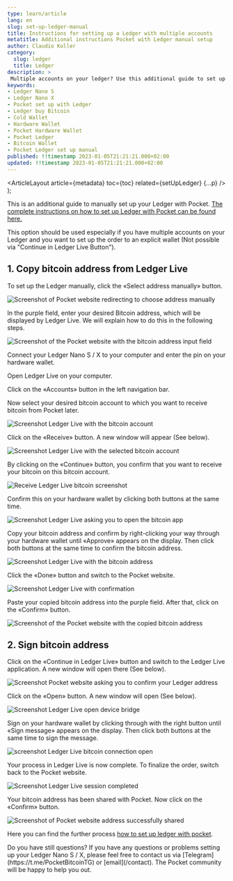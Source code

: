 ```yaml
---
type: learn/article
lang: en
slug: set-up-ledger-manual
title: Instructions for setting up a Ledger with multiple accounts
metatitle: Additional instructions Pocket with Ledger manual setup
author: Claudio Koller
category:
  slug: ledger
  title: Ledger
description: >
 Multiple accounts on your ledger? Use this additional guide to set up an order manually.
keywords:
- Ledger Nano S
- Ledger Nano X
- Pocket set up with Ledger
- Ledger buy Bitcoin
- Cold Wallet
- Hardware Wallet
- Pocket Hardware Wallet
- Pocket Ledger
- Bitcoin Wallet
- Pocket Ledger set up manual
published: !!timestamp 2023-01-05T21:21:21.000+02:00
updated: !!timestamp 2023-01-05T21:21:21.000+02:00
---
```



  <ArticleLayout
    article={metadata}
    toc={toc}
    related={setUpLedger}
    {...p}
  />
);

This is an additional guide to manually set up your Ledger with Pocket. [The complete instructions on how to set up Ledger with Pocket can be found here.](/learn/ledger/set-up-ledger)

This option should be used especially if you have multiple accounts on your Ledger and you want to set up the order to an explicit wallet (Not possible via "Continue in Ledger Live Button").

## 1. Copy bitcoin address from Ledger Live

To set up the Ledger manually, click the «Select address manually» button.

![Screenshot of Pocket website redirecting to choose address manually](https://cdn.pocketbitcoin.com/DAFWOIcK9Yk/1b91f9ef-9f97-4198-95cd-962d54fb28b3.png?width=1748&height=1240&placeholder=data:image/png;base64,iVBORw0KGgoAAAANSUhEUgAAAAQAAAADCAIAAAA7ljmRAAAACXBIWXMAAC4jAAAuIwF4pT92AAAAMklEQVQImQEnANj/AGYQepFQlJZSj4sydQDCtMnw/+32///SytMAJABfRQBlaAZ/XwBof4sSboGhS7sAAAAASUVORK5CYII=)

In the purple field, enter your desired Bitcoin address, which will be displayed by Ledger Live. We will explain how to do this in the following steps.

![Screenshot of the Pocket website with the bitcoin address input field](https://cdn.pocketbitcoin.com/DAFWOIcK9Yk/215af74c-908f-4cb5-bdce-2124c9ee8ad9.png?width=1748&height=1240&placeholder=data:image/png;base64,iVBORw0KGgoAAAANSUhEUgAAAAQAAAADCAIAAAA7ljmRAAAACXBIWXMAAC4jAAAuIwF4pT92AAAAMElEQVQImWNIZ6ib4jZlinNPt0wRw6q+3Tv3nfz2//+N49cZFBiybBhyExnq4hmyAGQfEUjb2n3zAAAAAElFTkSuQmCC)

Connect your Ledger Nano S / X to your computer and enter the pin on your hardware wallet.

Open Ledger Live on your computer.

Click on the «Accounts» button in the left navigation bar.

Now select your desired bitcoin account to which you want to receive bitcoin from Pocket later.

![Screenshot Ledger Live with the bitcoin account](https://cdn.pocketbitcoin.com/DAFWOIcK9Yk/08363093-70bb-40a6-b64a-c14a847d9c82.png?width=1748&height=1240&placeholder=data:image/png;base64,iVBORw0KGgoAAAANSUhEUgAAAAQAAAADCAIAAAA7ljmRAAAACXBIWXMAAC4jAAAuIwF4pT92AAAAMklEQVQImQEnANj/AP+j//+d//+m///K/wA7LEcAAgAAAwIyIjIA/7j//7P//7r//8X/uOUWxnIgN3gAAAAASUVORK5CYII=)

Click on the «Receive» button. A new window will appear (See below).

![Screenshot Ledger Live with the selected bitcoin account](https://cdn.pocketbitcoin.com/DAFWOIcK9Yk/fb3fe9e8-f26d-4b2a-b571-bc43d789a699.png?width=1748&height=1240&placeholder=data:image/png;base64,iVBORw0KGgoAAAANSUhEUgAAAAQAAAADCAIAAAA7ljmRAAAACXBIWXMAAC4jAAAuIwF4pT92AAAAMklEQVQImQEnANj/AP+k//+b//+g//++/wA5K0MAAwASGRkkFiQA/7f//7T//73//8b/uEoWyF3/4ScAAAAASUVORK5CYII=)

By clicking on the «Continue» button, you confirm that you want to receive your bitcoin on this bitcoin account. 

![Receive Ledger Live bitcoin screenshot](https://cdn.pocketbitcoin.com/DAFWOIcK9Yk/2d4a6e6c-5e87-422a-98f2-cc18e5701dfa.png?width=1748&height=1240&placeholder=data:image/png;base64,iVBORw0KGgoAAAANSUhEUgAAAAQAAAADCAIAAAA7ljmRAAAACXBIWXMAAC4jAAAuIwF4pT92AAAAMklEQVQImQEnANj/AO2E/mA5X1s0V/+i7gCRUasAGAAADACya6cA/5T/f0CVr2rF/9H/VtcS5V0NIYcAAAAASUVORK5CYII=)

Confirm this on your hardware wallet by clicking both buttons at the same time.

![Screenshot Ledger Live asking you to open the bitcoin app ](https://cdn.pocketbitcoin.com/DAFWOIcK9Yk/e22e3bbf-ab17-4111-bfe9-3686146222ca.png?width=1748&height=1240&placeholder=data:image/png;base64,iVBORw0KGgoAAAANSUhEUgAAAAQAAAADCAIAAAA7ljmRAAAACXBIWXMAAC4jAAAuIwF4pT92AAAAMklEQVQImQEnANj/AP+7/y4QLzceN//K/wD/nv8ABQBJW07/rP8A/7n/TBZhSBVW/7n/dv0TnPMg3VYAAAAASUVORK5CYII=)

Copy your bitcoin address and confirm by right-clicking your way through your hardware wallet until «Approve» appears on the display. Then click both buttons at the same time to confirm the bitcoin address. 

![Screenshot Ledger Live with the bitcoin address](https://cdn.pocketbitcoin.com/DAFWOIcK9Yk/44854425-7007-47f5-8f05-8a7467e1bd28.png?width=1748&height=1240&placeholder=data:image/png;base64,iVBORw0KGgoAAAANSUhEUgAAAAQAAAADCAIAAAA7ljmRAAAACXBIWXMAAC4jAAAuIwF4pT92AAAAMklEQVQImQEnANj/AP+h/zUUODEQMP/C/wD/jv8ABgACEwj/pv8A/57/XSR2lFej/7X/Za4TeXUqWAoAAAAASUVORK5CYII=)

Click the «Done» button and switch to the Pocket website.

![Screenshot Ledger Live with confirmation](https://cdn.pocketbitcoin.com/DAFWOIcK9Yk/d00a76e8-cbb1-44f0-a738-6126be8b5774.png?width=1748&height=1240&placeholder=data:image/png;base64,iVBORw0KGgoAAAANSUhEUgAAAAQAAAADCAIAAAA7ljmRAAAACXBIWXMAAC4jAAAuIwF4pT92AAAAMklEQVQImQEnANj/AP+q/0koSEooSf/W/wCuX80ADQAADgDXgMYA/7X/jVGjr3DF/87/Z6IT5/uJ8ugAAAAASUVORK5CYII=)

Paste your copied bitcoin address into the purple field. After that, click on the «Confirm» button.

![Screenshot of the Pocket website with the copied bitcoin address](https://cdn.pocketbitcoin.com/DAFWOIcK9Yk/f1250b78-eb62-431d-803f-dfba948038f1.png?width=1748&height=1240&placeholder=data:image/png;base64,iVBORw0KGgoAAAANSUhEUgAAAAQAAAADCAIAAAA7ljmRAAAACXBIWXMAAC4jAAAuIwF4pT92AAAAMklEQVQImQEnANj/AGwJf5VPlZhMj40qdgCvm7+2u8X1//7f1t8AIABlPABpYQB8YQBrbnERpjt1NpgAAAAASUVORK5CYII=)

## 2. Sign bitcoin address

Click on the «Continue in Ledger Live» button and switch to the Ledger Live application. A new window will open there (See below).

![Screenshot Pocket website asking you to confirm your Ledger address](https://cdn.pocketbitcoin.com/DAFWOIcK9Yk/16581474-01aa-497b-b270-ea3071d76561.png?width=1748&height=1240&placeholder=data:image/png;base64,iVBORw0KGgoAAAANSUhEUgAAAAQAAAADCAIAAAA7ljmRAAAACXBIWXMAAC4jAAAuIwF4pT92AAAAMElEQVQImWNIY6jttOiZZNPRLV/McHjTqbf/X337///qmesMygwZjgxpSQz1SQzZAHIUEgV7zCz6AAAAAElFTkSuQmCC)

Click on the «Open» button. A new window will open (See below).

![Screenshot Ledger Live open device bridge](https://cdn.pocketbitcoin.com/DAFWOIcK9Yk/6ffdcf2f-ccc2-49fd-b729-f806773aa49a.png?width=1748&height=1240&placeholder=data:image/png;base64,iVBORw0KGgoAAAANSUhEUgAAAAQAAAADCAIAAAA7ljmRAAAACXBIWXMAAC4jAAAuIwF4pT92AAAAMklEQVQImQEnANj/AP+M/zwgOzsfO/+1/wC0XNYADAAADADrhtgA/5z/UBpjcTqD/87/T9ESEv1WiWYAAAAASUVORK5CYII=)

Sign on your hardware wallet by clicking through with the right button until «Sign message» appears on the display. Then click both buttons at the same time to sign the message.

![screenshot Ledger Live bitcoin connection open](https://cdn.pocketbitcoin.com/DAFWOIcK9Yk/55dad477-6ac6-4802-b5a9-1f48d9ea375e.png?width=1748&height=1240&placeholder=data:image/png;base64,iVBORw0KGgoAAAANSUhEUgAAAAQAAAADCAIAAAA7ljmRAAAACXBIWXMAAC4jAAAuIwF4pT92AAAAMklEQVQImQEnANj/AOZ++TUdMy4ZMf+i7gCVSbIADQAAEwDKc7oA/ZP/UiBjkFql/9H/NNsRU7nfjpsAAAAASUVORK5CYII=)

Your process in Ledger Live is now complete. To finalize the order, switch back to the Pocket website.

![Screenshot Ledger Live session completed](https://cdn.pocketbitcoin.com/DAFWOIcK9Yk/5655c95b-d960-4a89-9959-a552f3c04d7c.png?width=1748&height=1240&placeholder=data:image/png;base64,iVBORw0KGgoAAAANSUhEUgAAAAQAAAADCAIAAAA7ljmRAAAACXBIWXMAAC4jAAAuIwF4pT92AAAAMElEQVQImWN43ffDXsnOVd3l/97/DAk65Qw8DAw8DD1BDQz/1/xvcJva4jX1//X/ADSOETJz2LIJAAAAAElFTkSuQmCC)

Your bitcoin address has been shared with Pocket. Now click on the «Confirm» button.

![Screenshot of Pocket website address successfully shared](https://cdn.pocketbitcoin.com/DAFWOIcK9Yk/8bd39764-fabb-43c4-8aa4-6d58bcb2cf28.png?width=1748&height=1240&placeholder=data:image/png;base64,iVBORw0KGgoAAAANSUhEUgAAAAQAAAADCAIAAAA7ljmRAAAACXBIWXMAAC4jAAAuIwF4pT92AAAAMklEQVQImQEnANj/AGIYd7GJsLKIr4w9eACYeKqpqrbw//vOsskAIABXRwBiczWIXwBmfqkSEQXfnP0AAAAASUVORK5CYII=)

Here you can find the further process [how to set up ledger with pocket](/learn/ledger/set-up-ledger).

<Callout icon = "❓">
 Do you have still questions? If you have any questions or problems setting up your Ledger Nano S / X, please feel free to contact us via [Telegram](https://t.me/PocketBitcoinTG) or [email](/contact). The Pocket community will be happy to help you out.
</Callout>
